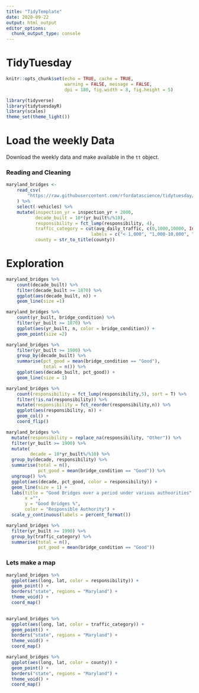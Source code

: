 ```yaml
---
title: "TidyTemplate"
date: 2020-09-22
output: html_output
editor_options: 
  chunk_output_type: console
---
```


# TidyTuesday

```r

knitr::opts_chunk$set(echo = TRUE, cache = TRUE, 
                      warning = FALSE, message = FALSE,
                      dpi = 180, fig.width = 8, fig.height = 5)

library(tidyverse)
library(tidytuesdayR)
library(scales)
theme_set(theme_light())
```

# Load the weekly Data

Download the weekly data and make available in the `tt` object.

### Reading and Cleaning
```r
maryland_bridges <-
    read_csv(
        "https://raw.githubusercontent.com/rfordatascience/tidytuesday/master/data/2018/2018-11-27/baltimore_bridges.csv"
    ) %>%
    select(-vehicles) %>%
    mutate(inspection_yr = inspection_yr + 2000,
           decade_built = 10*(yr_built%/%10),
           responsibility = fct_lump(responsibility, 4),
           traffic_category = cut(avg_daily_traffic, c(0,1000,10000, Inf),
                                labels = c("< 1,000", "1,000-10,000", " > 10,000")),
           county = str_to_title(county))
```

# Exploration
```r
maryland_bridges %>% 
    count(decade_built) %>% 
    filter(decade_built >= 1870) %>% 
    ggplot(aes(decade_built, n)) +
    geom_line(size =1)
```


```r
maryland_bridges %>% 
    count(yr_built, bridge_condition) %>% 
    filter(yr_built >= 1870) %>% 
    ggplot(aes(yr_built, n, color = bridge_condition)) +
    geom_point(size =2)
```

```r
maryland_bridges %>% 
    filter(yr_built >= 1900) %>% 
    group_by(decade_built) %>% 
    summarise(pct_good = mean(bridge_condition == "Good"),
              total = n()) %>% 
    ggplot(aes(decade_built, pct_good)) +
    geom_line(size = 1)
```

```r
maryland_bridges %>% 
    count(responsibility = fct_lump(responsibility,5), sort = T) %>% 
    filter(!is.na(responsibility)) %>% 
    mutate(responsibility = fct_reorder(responsibility,n)) %>% 
    ggplot(aes(responsibility, n)) +
    geom_col() +
    coord_flip()
```

```r
maryland_bridges %>% 
  mutate(responsibility = replace_na(responsibility, "Other")) %>% 
  filter(yr_built >= 1900) %>% 
  mutate(
         decade = 10*yr_built%/%10) %>% 
  group_by(decade, responsibility) %>% 
  summarise(total = n(),
            pct_good = mean(bridge_condition == "Good")) %>% 
  ungroup() %>% 
  ggplot(aes(decade, pct_good, color = responsibility)) +
  geom_line(size = 1) +
  labs(title = "Good Bridges over a period under various authoorities",
       x ="",
       y = "Good Bridges %",
       color = "Responsible Authority") +
  scale_y_continuous(labels = percent_format())
```

```r
maryland_bridges %>% 
  filter(yr_built >= 1990) %>% 
  group_by(traffic_category) %>% 
  summarise(total = n(),
            pct_good = mean(bridge_condition == "Good"))
```

### Lets make a map

```r

maryland_bridges %>% 
  ggplot(aes(long, lat, color = responsibility)) +
  geom_point() +
  borders("state", regions = "Maryland") +
  theme_void() +
  coord_map()
  
```

```r
maryland_bridges %>% 
  ggplot(aes(long, lat, color = traffic_category)) +
  geom_point() +
  borders("state", regions = "Maryland") +
  theme_void() +
  coord_map()
```

```r

maryland_bridges %>% 
  ggplot(aes(long, lat, color = county)) +
  geom_point() +
  borders("state", regions = "Maryland") +
  theme_void() +
  coord_map()
```

```r

```

